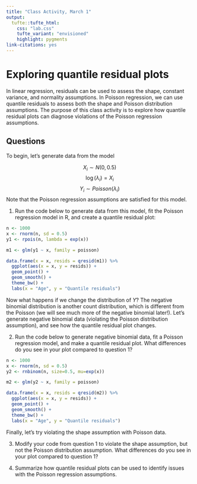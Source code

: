 ```yaml
---
title: "Class Activity, March 1"
output: 
  tufte::tufte_html:
    css: "lab.css"
    tufte_variant: "envisioned"
    highlight: pygments
link-citations: yes
---
```


# Exploring quantile residual plots

In linear regression, residuals can be used to assess the shape, constant variance, and normality assumptions. In Poisson regression, we can use quantile residuals to assess both the shape and Poisson distribution assumptions. The purpose of this class activity is to explore how quantile residual plots can diagnose violations of the Poisson regression assumptions.

## Questions

To begin, let's generate data from the model

$$X_i \sim N(0, 0.5)$$
$$\log(\lambda_i) = X_i$$
$$Y_i \sim Poisson(\lambda_i)$$
Note that the Poisson regression assumptions are satisfied for this model.

1. Run the code below to generate data from this model, fit the Poisson regression model in R, and create a quantile residual plot:

```r
n <- 1000
x <- rnorm(n, sd = 0.5)
y1 <- rpois(n, lambda = exp(x))

m1 <- glm(y1 ~ x, family = poisson)

data.frame(x = x, resids = qresid(m1)) %>%
  ggplot(aes(x = x, y = resids)) +
  geom_point() +
  geom_smooth() +
  theme_bw() +
  labs(x = "Age", y = "Quantile residuals") 
```


Now what happens if we change the distribution of $Y$? The negative binomial distribution is another count distribution, which is different from the Poisson (we will see much more of the negative binomial later!). Let's generate negative binomial data (violating the Poisson distribution assumption), and see how the quantile residual plot changes.

2. Run the code below to generate negative binomial data, fit a Poisson regression model, and make a quantile residual plot. What differences do you see in your plot compared to question 1?

```r
n <- 1000
x <- rnorm(n, sd = 0.5)
y2 <- rnbinom(n, size=0.5, mu=exp(x))

m2 <- glm(y2 ~ x, family = poisson)

data.frame(x = x, resids = qresid(m2)) %>%
  ggplot(aes(x = x, y = resids)) +
  geom_point() +
  geom_smooth() +
  theme_bw() +
  labs(x = "Age", y = "Quantile residuals") 
```

Finally, let's try violating the shape assumption with Poisson data. 

3. Modify your code from question 1 to violate the shape assumption, but not the Poisson distribution assumption. What differences do you see in your plot compared to question 1?

4. Summarize how quantile residual plots can be used to identify issues with the Poisson regression assumptions.

